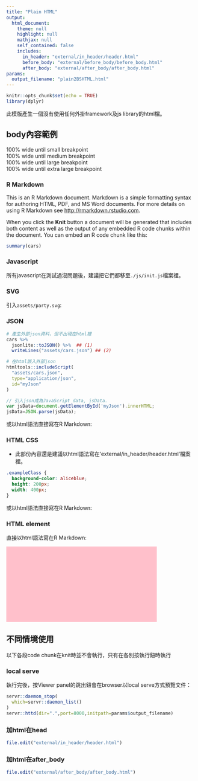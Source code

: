 ```yaml
---
title: "Plain HTML"
output: 
  html_document:
    theme: null
    highlight: null
    mathjax: null
    self_contained: false
    includes:
      in_header: "external/in_header/header.html"
      before_body: "external/before_body/before_body.html"
      after_body: "external/after_body/after_body.html"
params:
  output_filename: "plain2BSHTML.html"
---
```


```r
knitr::opts_chunk$set(echo = TRUE)
library(dplyr)
```

此模版產生一個沒有使用任何外掛framework及js library的html檔。

## body內容範例

<div class="container-fluid">

<div class="container-sm">100% wide until small breakpoint</div>
<div class="container-md">100% wide until medium breakpoint</div>
<div class="container-lg">100% wide until large breakpoint</div>
<div class="container-xl">100% wide until extra large breakpoint</div>
</div>

### R Markdown

This is an R Markdown document. Markdown is a simple formatting syntax for authoring HTML, PDF, and MS Word documents. For more details on using R Markdown see <http://rmarkdown.rstudio.com>.

When you click the **Knit** button a document will be generated that includes both content as well as the output of any embedded R code chunks within the document. You can embed an R code chunk like this:

```r
summary(cars)
```

### Javascript

所有javascript在測試過沒問題後，建議把它們都移至`./js/init.js`檔案裡。

### SVG
引入`assets/party.svg`:

<object id="myObject" data="assets/party.svg" type="image/svg+xml" width="100%"></object>

### JSON

```r
# 產生外部json資料，但不出現在html裡
cars %>%
  jsonlite::toJSON() %>%  ## (1)
  writeLines("assets/cars.json") ## (2)
```


```r
# 在html嵌入外部json
htmltools::includeScript(
  "assets/cars.json",
  type="application/json",
  id="myJson"
)
```

```js
// 引入json成為JavaScript data, jsData.
var jsData=document.getElementById('myJson').innerHTML;
jsData=JSON.parse(jsData);
```

或以html語法直接寫在R Markdown: 

<script type="text/javascript">
// 引入json成為JavaScript data, jsData2.
var jsData2=document.getElementById('myJson').innerHTML;
jsData2=JSON.parse(jsData);
</script>

### HTML CSS

  * 此部份內容還是建議以html語法寫在'external/in_header/header.html'檔案裡。
  
```css
.exampleClass {
  background-color: aliceblue;
  height: 200px;
  width: 400px;
}
```

或以html語法直接寫在R Markdown: 

<style>
.exampleClass2 {
  background-color: pink;
  height: 200px;
  width: 400px;
}
</style>

### HTML element
直接以html語法寫在R Markdown: 

<div id="myDiv" class="exampleClass"></div>

<div id="myDiv2" class="exampleClass2"></div>

## 不同情境使用
以下各段code chunk在knit時並不會執行，只有在各別按執行鈕時執行

### local serve
執行完後，按Viewer panel的跳出鈕會在browser以local serve方式預覽文件：
```r
servr::daemon_stop(
  which=servr::daemon_list()
)
servr::httd(dir=".",port=8000,initpath=params$output_filename)
```

### 加html在head

```r
file.edit("external/in_header/header.html")
```

### 加html在after_body

```r
file.edit("external/after_body/after_body.html")
```

